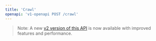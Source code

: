 ```yaml
---
title: 'Crawl'
openapi: 'v1-openapi POST /crawl'
---
```


> Note: A new [v2 version of this API](/api-reference/v2-endpoint/crawl-post) is now available with improved features and performance.
